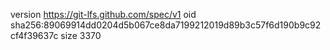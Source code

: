 version https://git-lfs.github.com/spec/v1
oid sha256:89069914dd0204d5b067ce8da7199212019d89b3c57f6d190b9c92cf4f39637c
size 3370
